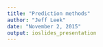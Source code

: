 ```yaml
---
title: "Prediction methods"
author: "Jeff Leek"
date: "November 2, 2015"
output: ioslides_presentation
---
```

